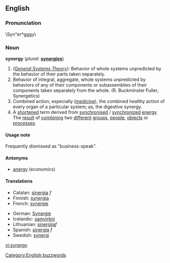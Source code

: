 ==English==

===Pronunciation===
\Syn"er*gggy\

===Noun===
'''synergy'''  (''plural:'' '''[[synergies]]''')
# ''([[General Systems Theory]]):'' Behavior of whole systems unpredicted by the behavior of their parts taken separately.
# Behavior of integral, aggregate, whole systems unpredicted by behaviors of any of their components or subassemblies of their components taken separately from the whole. (R. Buckminster Fuller, Synergetics)
# Combined action; especially ([[medicine]]), the combined healthy action of every organ of a particular system; as, the digestive synergy.
# A [[short]]ened term derived from [[synchronise]]d / [[synchronize]]d [[energy]]. The [[result]] of [[combining]] two [[different]] [[group]]s, [[people]], [[object]]s or [[process]]es. 

====Usage note====
Frequently dismissed as "business-speak".

====Antonyms====
* [[anergy]] (economics)

====Translations====
{{top}}
*Catalan: [[sinergia]] ''f''
*Finnish: [[synergia]]
*French: [[synergie]]
{{mid}}
*German: [[Synergie]]
*Icelandic: [[samvirkni]]
*Lithuanian: [[sinergija]]''f''
*Spanish: [[sinergía]] ''f''
*Swedish: [[synergi]] {{c}}
{{bottom}}

[[Category:English buzzwords]]

[[vi:synergy]]